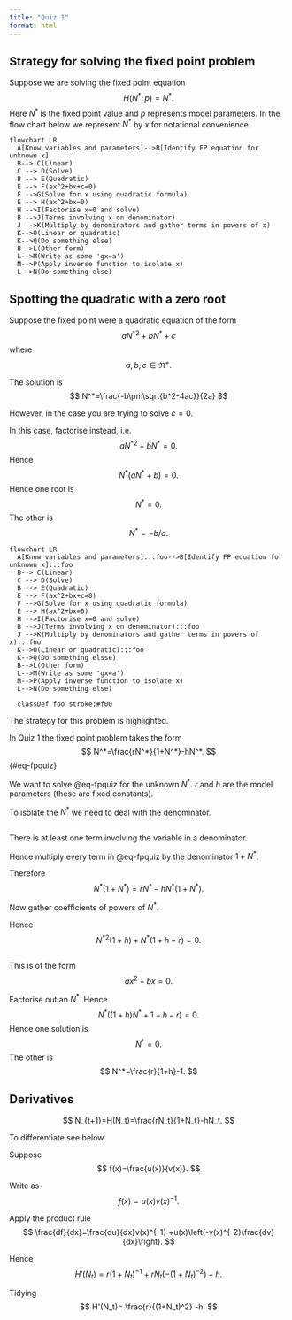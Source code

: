 ```yaml
---
title: "Quiz 1"
format: html
---
```


## Strategy for solving the fixed point problem

Suppose we are solving the fixed point equation
$$
H(N^*;p)=N^*.
$$
Here $N^*$ is the fixed point value and $p$ represents model parameters.
In the flow chart below we represent $N^*$ by $x$ for notational convenience. 


```mermaid
flowchart LR
  A[Know variables and parameters]-->B[Identify FP equation for unknown x]  
  B--> C(Linear)
  C --> D(Solve)
  B --> E(Quadratic)
  E --> F(ax^2+bx+c=0)
  F -->G(Solve for x using quadratic formula)
  E --> H(ax^2+bx=0)
  H -->I(Factorise x=0 and solve)
  B -->J(Terms involving x on denominator)
  J -->K(Multiply by denominators and gather terms in powers of x)
  K-->O(Linear or quadratic)
  K-->Q(Do something else)
  B-->L(Other form)
  L-->M(Write as some 'gx=a')
  M-->P(Apply inverse function to isolate x)
  L-->N(Do something else)
```

::: {.callout-note}
## Spotting the quadratic with a zero root
Suppose the fixed point were a quadratic equation of the form
$$ 
a{N^*}^2+bN^*+c
$$
where $$a,b,c \in \Re^+.$$

The solution is 
$$
N^*=\frac{-b\pm\sqrt{b^2-4ac}}{2a}
$$

However, in the case you are trying to solve $c=0$.

In this case, factorise instead, i.e.
$$
a{N^*}^2+bN^*=0.
$$
Hence
$$
N^*(aN^*+b)=0.
$$
Hence one root is 
$$
N^*=0.
$$
The other is 
$$
N^*=-b/a.
$$
:::

::: {#fig-simple}

```mermaid
flowchart LR
  A[Know variables and parameters]:::foo-->B[Identify FP equation for unknown x]:::foo 
  B--> C(Linear)
  C --> D(Solve)
  B --> E(Quadratic)
  E --> F(ax^2+bx+c=0)
  F -->G(Solve for x using quadratic formula)
  E --> H(ax^2+bx=0)
  H -->I(Factorise x=0 and solve)
  B -->J(Terms involving x on denominator):::foo
  J -->K(Multiply by denominators and gather terms in powers of x):::foo
  K-->O(Linear or quadratic):::foo
  K-->Q(Do something elsse)
  B-->L(Other form)
  L-->M(Write as some 'gx=a')
  M-->P(Apply inverse function to isolate x)
  L-->N(Do something else)

  classDef foo stroke:#f00

```

The strategy for this problem is highlighted.
:::


In Quiz 1 the fixed point problem takes the form
$$
N^*=\frac{rN^*}{1+N^*}-hN^*.
$$ {#eq-fpquiz}

We want to solve @eq-fpquiz for the unknown $N^*$. $r$ and $h$ are the model parameters (these are fixed constants).

To isolate the $N^*$ we need to deal with the denominator. 

::: {.callout-note}
# 
There is at least one term involving the variable in a denominator.
:::

Hence multiply every term in @eq-fpquiz by the denominator $1+N^*$.

Therefore
$$
N^*(1+N^*)=rN^*-hN^*(1+N^*).
$$

Now gather coefficients of powers of $N^*$.

Hence
$$
{N^*}^2 (1+h) + N^*(1+h-r)=0.
$$


::: {.callout-note}
# 
This is of the form
$$
ax^2+bx=0.
$$
:::


Factorise out an $N^*$. Hence
$$
N^*((1+h)N^*+1+h-r)=0.
$$
Hence one solution is
$$
N^*=0.
$$
The other is 
$$
N^*=\frac{r}{1+h}-1.
$$


## Derivatives


$$
N_{t+1}=H(N_t)=\frac{rN_t}{1+N_t}-hN_t.
$$ 

To differentiate see below.

::: {.callout-note}
Suppose
$$
f(x)=\frac{u(x)}{v(x)}.
$$

Write as 
$$
f(x)={u(x)}{v(x)}^{-1}.
$$

Apply the product rule
$$
\frac{df}{dx}=\frac{du}{dx}v(x)^{-1} +u(x)\left(-v(x)^{-2}\frac{dv}{dx}\right).
$$

:::

Hence
$$
H'(N_t)= r (1+N_t)^{-1} +rN_t\left(-(1+N_t)^{-2}\right) -h.
$$


Tidying
$$
H'(N_t)= \frac{r}{(1+N_t)^2} -h.
$$